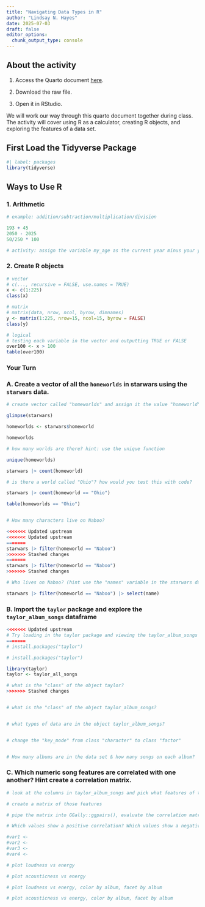```yaml
---
title: "Navigating Data Types in R"
author: "Lindsay N. Hayes"
date: 2025-07-03
draft: false
editor_options: 
  chunk_output_type: console
---
```


## About the activity

1)  Access the Quarto document [here](https://github.com/lindsaynhayes/introR2025/blob/main/activities/classwork02/classwork_L02.qmd).

2)  Download the raw file.

3) Open it in RStudio.

We will work our way through this quarto document together during class. The activity will cover using R as a calculator, creating R objects, and exploring the features of a data set.

## First Load the Tidyverse Package

```r
#| label: packages
library(tidyverse)
```

## Ways to Use R

### 1. Arithmetic

```r
# example: addition/subtraction/multiplication/division

193 + 45
2050 - 2025
50/250 * 100

# activity: assign the variable my_age as the current year minus your year of birth. 

```

### 2. Create R objects

```r
# vector
# c(..., recursive = FALSE, use.names = TRUE)
x <- c(1:225)
class(x)

# matrix
# matrix(data, nrow, ncol, byrow, dimnames)
y <- matrix(1:225, nrow=15, ncol=15, byrow = FALSE)
class(y)

# logical
# testing each variable in the vector and outputting TRUE or FALSE
over100 <- x > 100
table(over100)
```

### Your Turn

### A. Create a vector of all the `homeworlds` in starwars using the `starwars` data.

```r

# create vector called "homeworlds" and assign it the value "homeworld" from the starwars data set

glimpse(starwars)

homeworlds <- starwars$homeworld

homeworlds

# how many worlds are there? hint: use the unique function

unique(homeworlds)

starwars |> count(homeworld)

# is there a world called "Ohio"? how would you test this with code?

starwars |> count(homeworld == "Ohio")

table(homeworlds == "Ohio")


# How many characters live on Naboo?

<<<<<<< Updated upstream
<<<<<<< Updated upstream
=======
starwars |> filter(homeworld == "Naboo")
>>>>>>> Stashed changes
=======
starwars |> filter(homeworld == "Naboo")
>>>>>>> Stashed changes

# Who lives on Naboo? (hint use the "names" variable in the starwars data and the "which" function)

starwars |> filter(homeworld == "Naboo") |> select(name)


```

### B. Import the `taylor` package and explore the `taylor_album_songs` dataframe

```r

<<<<<<< Updated upstream
# Try loading in the taylor package and viewing the taylor_album_songs dataframe
=======
# install.packages("taylor")

# install.packages("taylor")

library(taylor)
taylor <- taylor_all_songs

# what is the "class" of the object taylor?
>>>>>>> Stashed changes


# what is the "class" of the object taylor_album_songs?


# what types of data are in the object taylor_album_songs?


# change the "key_mode" from class "character" to class "factor"


# How many albums are in the data set & how many songs on each album?


```


### C. Which numeric song features are correlated with one another? Hint create a correlation matrix.

```r
# look at the columns in taylor_album_songs and pick what features of the data you want to explore

# create a matrix of those features

# pipe the matrix into GGally::ggpairs(), evaluate the correlation matrix

# Which values show a positive correlation? Which values show a negative correlation?

#var1 <-
#var2 <-
#var3 <- 
#var4 <- 

# plot loudness vs energy

# plot acousticness vs energy

# plot loudness vs energy, color by album, facet by album

# plot acousticness vs energy, color by album, facet by album

```